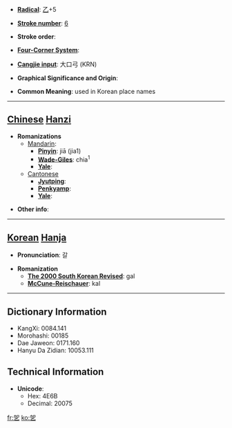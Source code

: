* '''[[Wiktionary:Chinese radical index| Radical]]''': [[Wiktionary:Chinese radical index 乙|乙]]+5

* '''[[Wiktionary:Chinese total strokes index|Stroke number]]''': [[Wiktionary:Chinese total strokes index 6|6]]

* '''Stroke order''': 

* '''[[Wiktionary:Chinese four corner index|Four-Corner System]]''': 

* '''[[Wiktionary:Chinese Cangjie index|Cangjie input]]''': 大口弓 (KRN)

* '''Graphical Significance and Origin''': 

* '''Common Meaning''': used in Korean place names

----

== [[Chinese]] [[Hanzi]] ==

* '''Romanizations'''
** [[Mandarin]]:
*** '''[[Pinyin]]''': jiā (jia1)
*** '''[[Wade-Giles]]''': chia<sup>1</sup>
*** '''[[Yale]]''': 
**[[Cantonese]]
***'''[[Jyutping]]''':
***'''[[Penkyamp]]''': 
***'''[[Yale]]''': 

* '''Other info''': 

----

== [[Korean]] [[Hanja]] ==

* '''Pronunciation''': 갈

* '''Romanization'''
** '''[[The 2000 South Korean Revised Romanization|The 2000 South Korean Revised]]''': gal
** '''[[McCune-Reischauer]]''': kal

----

== Dictionary Information ==

* KangXi: 0084.141
* Morohashi: 00185
* Dae Jaweon: 0171.160
* Hanyu Da Zidian: 10053.111

== Technical Information ==

* '''Unicode''':
** Hex: 4E6B
** Decimal: 20075

[[fr:乫]]
[[ko:乫]]